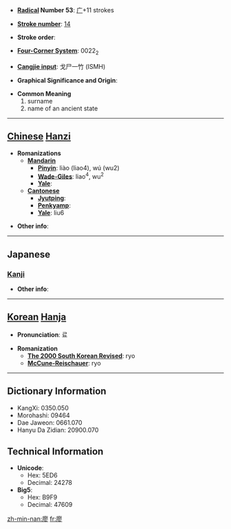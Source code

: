 * '''[[Wiktionary:Chinese radical index| Radical]] Number 53''': [[Wiktionary:Chinese radical index 广|广]]+11 strokes

* '''[[Wiktionary:Chinese total strokes index|Stroke number]]''': [[Wiktionary:Chinese total strokes index 14|14]]

* '''Stroke order''': 

* '''[[Wiktionary:Chinese four corner index|Four-Corner System]]''': 0022<sub>2</sub>

* '''[[Wiktionary:Chinese Cangjie index|Cangjie input]]''': 戈尸一竹 (ISMH)

* '''Graphical Significance and Origin''': 

* '''Common Meaning'''
*#surname
*# name of an ancient state


----

== [[Chinese]] [[Hanzi]] ==

* '''Romanizations'''
** '''[[Mandarin]]'''
*** '''[[Pinyin]]''': liào (liao4), wú (wu2)
*** '''[[Wade-Giles]]''': liao<sup>4</sup>, wu<sup>2</sup>
*** '''[[Yale]]''': 
** '''[[Cantonese]]'''
*** '''[[Jyutping]]''':
*** '''[[Penkyamp]]''': 
*** '''[[Yale]]''': liu6

* '''Other info''': 

----

==Japanese==
===[[Kanji]]===
{{kanji|on readings=[[りょう]] (ryō)
|kun readings=[[むなしい]] (munashii)
}}

* '''Other info''':  

----

== [[Korean]] [[Hanja]] ==

* '''Pronunciation''': 료

* '''Romanization'''
** '''[[The 2000 South Korean Revised Romanization|The 2000 South Korean Revised]]''': ryo
** '''[[McCune-Reischauer]]''': ryo

----

== Dictionary Information ==

* KangXi: 0350.050
* Morohashi: 09464
* Dae Jaweon: 0661.070
* Hanyu Da Zidian: 20900.070

== Technical Information ==

* '''Unicode''':
** Hex: 5ED6
** Decimal: 24278
* '''Big5''':
** Hex: B9F9
** Decimal: 47609

[[zh-min-nan:廖]]
[[fr:廖]]